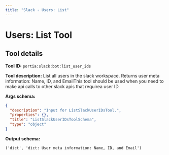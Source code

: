 ```yaml
---
title: "Slack - Users: List"
---
```

<!-- WARNING: This file is auto-generated by generate_tool_docs.py. Do not edit manually. -->


# Users: List Tool

<Intro />

## Tool details
**Tool ID:** `portia:slack:bot:list_user_ids`

**Tool description:** List all users in the slack workspace. Returns user meta information: Name, ID, and EmailThis tool should be used when you need to make api calls to other slack apis that requirea user ID.

**Args schema:**
```json
{
  "description": "Input for ListSlackUserIDsTool.",
  "properties": {},
  "title": "ListSlackUserIDsToolSchema",
  "type": "object"
}
```

**Output schema:**
```
('dict', 'dict: User meta information: Name, ID, and Email')
```
